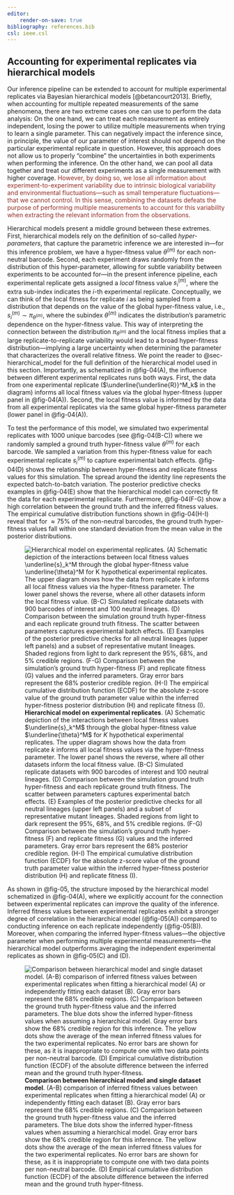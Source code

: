 ```yaml
---
editor:
    render-on-save: true
bibliography: references.bib
csl: ieee.csl
---
```


## Accounting for experimental replicates via hierarchical models{#sec-replicates}

Our inference pipeline can be extended to account for multiple experimental
replicates via Bayesian hierarchical models [@betancourt2013]. Briefly, when
accounting for multiple repeated measurements of the same phenomena, there are
two extreme cases one can use to perform the data analysis: On the one hand, we
can treat each measurement as entirely independent, losing the power to utilize
multiple measurements when trying to learn a single parameter. This can
negatively impact the inference since, in principle, the value of our parameter
of interest should not depend on the particular experimental replicate in
question. However, this approach does not allow us to properly "combine" the
uncertainties in both experiments when performing the inference. On the other
hand, we can pool all data together and treat our different experiments as a
single measurement with higher coverage. 
<span style="color: #912E27;">
However, by doing so, we lose all information about experiment-to-experiment
variability due to intrinsic biological variability and environmental
fluctuations---such as small temperature fluctuations---that we cannot control.
In this sense, combining the datasets defeats the purpose of performing multiple
measurements to account for this variability when extracting the relevant
information from the observations.
</span>

Hierarchical models present a middle ground between these extremes. First,
hierarchical models rely on the definition of so-called *hyper-parameters*, that
capture the parametric inference we are interested in---for this inference
problem, we have a hyper-fitness value $\theta^{(m)}$ for each non-neutral
barcode. Second, each experiment draws randomly from the distribution of this
hyper-parameter, allowing for subtle variability between experiments to be
accounted for---in the present inference pipeline, each experimental replicate
gets assigned a *local* fitness value $s^{(m)}_i$, where the extra sub-index
indicates the $i$-th experimental replicate. Conceptually, we can think of the
local fitness for replicate $i$ as being sampled from a distribution that
depends on the value of the global hyper-fitness value, i.e., $s^{(m)}_i \sim
\pi_{\theta^{(m)}}$, where the subindex $\theta^{(m)}$ indicates the
distribution's parametric dependence on the hyper-fitness value. This way of
interpreting the connection between the distribution $\pi_{\theta^{(m)}}$ and
the local fitness implies that a large replicate-to-replicate variability would
lead to a broad hyper-fitness distribution---implying a large uncertainty when
determining the parameter that characterizes the overall relative fitness. We
point the reader to @sec-hierarchical_model for the full definition of the
hierarchical model used in this section. Importantly, as schematized in
@fig-04(A), the influence between different experimental replicates runs both
ways. First, the data from one experimental replicate
($\underline{\underline{R}}^M_k$ in the diagram) informs all local fitness
values via the global hyper-fitness (upper panel in @fig-04(A)). Second, the
local fitness value is informed by the data from all experimental replicates via
the same global hyper-fitness parameter (lower panel in @fig-04(A)).

To test the performance of this model, we simulated two experimental replicates
with 1000 unique barcodes (see @fig-04(B-C)) where we randomly sampled a ground
truth hyper-fitness value $\theta^{(m)}$ for each barcode. We sampled a
variation from this hyper-fitness value for each experimental replicate
$s^{(m)}_i$ to capture experimental batch effects. @fig-04(D) shows the
relationship between hyper-fitness and replicate fitness values for this
simulation. The spread around the identity line represents the expected
batch-to-batch variation. The posterior predictive checks examples in @fig-04(E)
show that the hierarchical model can correctly fit the data for each
experimental replicate. Furthermore, @fig-04(F-G) show a high correlation
between the ground truth and the inferred fitness values. The empirical
cumulative distribution functions shown in @fig-04(H-I) reveal that for $\approx
75\%$ of the non-neutral barcodes, the ground truth hyper-fitness values fall
within one standard deviation from the mean value in the posterior
distributions.

![**Hierarchical model on experimental replicates**. (A) Schematic depiction of
the interactions between local fitness values $\underline{s}_k^M$ through the
global hyper-fitness value $\underline{\theta}^M$ for $K$ hypothetical
experimental replicates. The upper diagram shows how the data from replicate $k$
informs all local fitness values via the hyper-fitness parameter. The lower
panel shows the reverse, where all other datasets inform the local fitness
value. (B-C) Simulated replicate datasets with 900 barcodes of interest and 100
neutral lineages. (D) Comparison between the simulation ground truth
hyper-fitness and each replicate ground truth fitness. The scatter between
parameters captures experimental batch effects. (E) Examples of the posterior
predictive checks for all neutral lineages (upper left panels) and a subset of
representative mutant lineages. Shaded regions from light to dark represent the
95\%, 68\%, and 5\% credible regions. (F-G) Comparison between the simulation's
ground truth hyper-fitness (F) and replicate fitness (G) values and the inferred
parameters. Gray error bars represent the 68\% posterior credible region. (H-I)
The empirical cumulative distribution function (ECDF) for the absolute z-score
value of the ground truth parameter value within the inferred hyper-fitness
posterior distribution (H) and replicate fitness (I).](./figs/fig04){#fig-04}

As shown in @fig-05, the structure imposed by the hierarchical model schematized
in @fig-04(A), where we explicitly account for the connection between
experimental replicates can improve the quality of the inference. Inferred
fitness values between experimental replicates exhibit a stronger degree of
correlation in the hierarchical model (@fig-05(A)) compared to conducting
inference on each replicate independently (@fig-05(B)). Moreover, when comparing
the inferred hyper-fitness values---the objective parameter when performing
multiple experimental measurements---the hierarchical model outperforms
averaging the independent experimental replicates as shown in @fig-05(C) and
(D).

![**Comparison between hierarchical model and single dataset model**. (A-B)
comparison of inferred fitness values between experimental replicates when
fitting a hierarchical model (A) or independently fitting each dataset (B). Gray
error bars represent the 68\% credible regions. (C) Comparison between the
ground truth hyper-fitness value and the inferred parameters. The blue dots show
the inferred hyper-fitness values when assuming a hierarchical model. Gray error
bars show the 68\% credible region for this inference. The yellow dots show the
average of the mean inferred fitness values for the two experimental replicates.
No error bars are shown for these, as it is inappropriate to compute one with
two data points per non-neutral barcode. (D) Empirical cumulative distribution
function (ECDF) of the absolute difference between the inferred mean and the
ground truth hyper-fitness.](./figs/fig05){#fig-05}